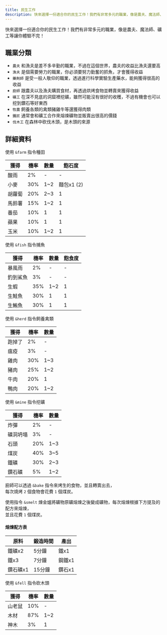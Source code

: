 ```yaml
---
title: 民生工作
description: 快來選擇一份適合你的民生工作！我們有非常多元的職業，像是農夫、魔法師、礦工等讓你體驗不完！
---
```



快來選擇一份適合你的民生工作！我們有非常多元的職業，像是農夫、魔法師、礦工等讓你體驗不完！

<Adsense/>

## 職業分類

- `農夫` 和漁夫是差不多辛勤的職業，不過在這個世界，農夫的收益比漁夫還要高
- `漁夫` 是個需要勞力的職業，你必須要努力勤奮的抓魚，才會獲得收益
- `藥劑師` 是受一般人敬仰的職業，透過進行科學實驗生產藥水，能夠獲得很高的收益
- `廚師` 跟農夫以及漁夫購買食材，再透過烘烤食物並轉賣來獲得收益
- `礦工` 在深不見底的洞窟裡挖礦，雖然可能沒有很好的收穫，不過有機會也可以挖到鑽石等好東西
- `牧農` 飼養各類的禽類豬雞牛等還獲得肉類
- `鐵匠` 通常會和礦工合作來熔煉礦物並販賣出很高的價錢
- `伐木工` 在森林中砍伐木頭，是木頭的來源

## 詳細資料

<Tabs>
	<TabItem value="farm" label="農夫" default>
		<p>使用 <code>&amp;farm</code> 指令種田</p>
		<table>
			<thead>
			<tr>
				<th>獲得</th>
				<th>機率</th>
				<th>數量</th>
				<th>飽石度</th>
			</tr>
			</thead>
			<tbody>
			<tr>
				<td>酸雨</td>
				<td>2%</td>
				<td>-</td>
				<td>-</td>
			</tr>
			<tr>
				<td>小麥</td>
				<td>30%</td>
				<td>1~2</td>
				<td>麵包x1 (2)</td>
			</tr>
			<tr>
				<td>胡蘿蔔</td>
				<td>20%</td>
				<td>2~3</td>
				<td>1</td>
			</tr>
			<tr>
				<td>馬鈴薯</td>
				<td>15%</td>
				<td>1~2</td>
				<td>1</td>
			</tr>
			<tr>
				<td>番茄</td>
				<td>10%</td>
				<td>1</td>
				<td>1</td>
			</tr>
			<tr>
				<td>蘋果</td>
				<td>10%</td>
				<td>1</td>
				<td>1</td>
			</tr>
			<tr>
				<td>玉米</td>
				<td>10%</td>
				<td>1~2</td>
				<td>1</td>
			</tr>
			</tbody>
		</table>
	</TabItem>
	<TabItem value="fish" label="漁夫">
		<p>使用 <code>&amp;fish</code> 指令捕魚</p>
		<table>
			<thead>
			<tr>
				<th>獲得</th>
				<th>機率</th>
				<th>數量</th>
				<th>飽食度</th>
			</tr>
			</thead>
			<tbody>
			<tr>
				<td>暴風雨</td>
				<td>2%</td>
				<td>-</td>
				<td>-</td>
			</tr>
			<tr>
				<td>釣到鯊魚</td>
				<td>3%</td>
				<td>-</td>
				<td>-</td>
			</tr>
			<tr>
				<td>生蝦</td>
				<td>35%</td>
				<td>1~2</td>
				<td>1</td>
			</tr>
			<tr>
				<td>生鮭魚</td>
				<td>30%</td>
				<td>1</td>
				<td>1</td>
			</tr>
			<tr>
				<td>生鮪魚</td>
				<td>30%</td>
				<td>1</td>
				<td>1</td>
			</tr>
			</tbody>
		</table>
	</TabItem>
	<TabItem value="herd" label="牧農">
		<p>使用 <code>&amp;herd</code> 指令飼養禽類</p>
		<table>
			<thead>
			<tr>
				<th>獲得</th>
				<th>機率</th>
				<th>數量</th>
			</tr>
			</thead>
			<tbody>
			<tr>
				<td>跑掉了</td>
				<td>2%</td>
				<td>-</td>
			</tr>
			<tr>
				<td>瘟疫</td>
				<td>3%</td>
				<td>-</td>
			</tr>
			<tr>
				<td>雞肉</td>
				<td>30%</td>
				<td>1~3</td>
			</tr>
			<tr>
				<td>豬肉</td>
				<td>25%</td>
				<td>1~2</td>
			</tr>
			<tr>
				<td>牛肉</td>
				<td>20%</td>
				<td>1</td>
			</tr>
			<tr>
				<td>鴨肉</td>
				<td>20%</td>
				<td>1~2</td>
			</tr>
			</tbody>
		</table>
	</TabItem>
	<TabItem value="mine" label="礦工">
		<p>使用 <code>&amp;mine</code> 指令挖礦</p>
		<table>
			<thead>
			<tr>
				<th>獲得</th>
				<th>機率</th>
				<th>數量</th>
			</tr>
			</thead>
			<tbody>
			<tr>
				<td>炸彈</td>
				<td>2%</td>
				<td>-</td>
			</tr>
			<tr>
				<td>礦洞坍塌</td>
				<td>3%</td>
				<td>-</td>
			</tr>
			<tr>
				<td>石頭</td>
				<td>20%</td>
				<td>1~3</td>
			</tr>
			<tr>
				<td>煤炭</td>
				<td>40%</td>
				<td>3~5</td>
			</tr>
			<tr>
				<td>鐵礦</td>
				<td>30%</td>
				<td>2~3</td>
			</tr>
			<tr>
				<td>鑽石礦</td>
				<td>5%</td>
				<td>1~2</td>
			</tr>
			</tbody>
		</table>
	</TabItem>
	<TabItem value="bake" label="廚師">
		<p>
			廚師可以透過
			<code>&amp;bake</code> 指令來烤生的食物，並且轉賣出去，<br/>
			每次燒烤 <code>2</code> 個食物會花費 <code>1</code> 個煤炭。
		</p>
	</TabItem>
	<TabItem value="smelt" label="鐵匠">
		<p>使用指令 <code>&amp;smelt</code> 煉金爐將礦物原礦熔煉之後變成礦物，每次熔煉根據下方提及的配方來熔煉，<br/>
			並且花費 <code>1</code> 個煤炭。
		</p>
		<h4>熔煉配方表</h4>
		<table>
			<thead>
			<tr>
				<th>原料</th>
				<th>鍛造時間</th>
				<th>產出</th>
			</tr>
			</thead>
			<tbody>
			<tr>
				<td>鐵礦x2</td>
				<td>5分鐘</td>
				<td>鐵x1</td>
			</tr>
			<tr>
				<td>鐵x3</td>
				<td>7分鐘</td>
				<td>鋼鐵x1</td>
			</tr>
			<tr>
				<td>鑽石礦x1</td>
				<td>15分鐘</td>
				<td>鑽石x1</td>
			</tr>
			</tbody>
		</table>
	</TabItem>
	<TabItem value="wood" label="伐木工">
		<p>使用 <code>&amp;fell</code> 指令砍木頭</p>
		<table>
			<thead>
			<tr>
				<th>獲得</th>
				<th>機率</th>
				<th>數量</th>
			</tr>
			</thead>
			<tbody>
			<tr>
				<td>山老鼠</td>
				<td>10%</td>
				<td>-</td>
			</tr>
			<tr>
				<td>木材</td>
				<td>87%</td>
				<td>1~2</td>
			</tr>
			<tr>
				<td>神木</td>
				<td>3%</td>
				<td>1</td>
			</tr>
			</tbody>
		</table>
	</TabItem>
</Tabs>

<Adsense/>